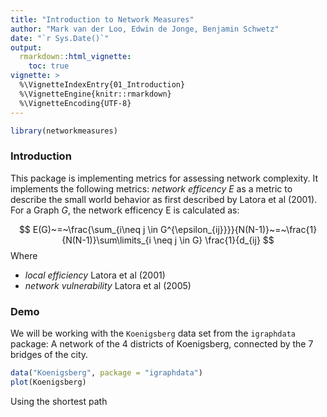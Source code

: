 ```yaml
---
title: "Introduction to Network Measures"
author: "Mark van der Loo, Edwin de Jonge, Benjamin Schwetz"
date: "`r Sys.Date()`"
output: 
  rmarkdown::html_vignette:
    toc: true
vignette: >
  %\VignetteIndexEntry{01_Introduction}
  %\VignetteEngine{knitr::rmarkdown}
  %\VignetteEncoding{UTF-8}
---
```


```r
library(networkmeasures)
```

### Introduction
This package is implementing metrics for assessing network complexity. It implements the following metrics: *network efficency E* as a metric to describe the small world behavior as first described by Latora et al (2001). For a Graph $G$, the network efficency E is calculated as:

$$ E(G)~=~\frac{\sum_{i\neq j \in G^{\epsilon_{ij}}}}{N(N-1)}~=~\frac{1}{N(N-1)}\sum\limits_{i \neq j \in G} \frac{1}{d_{ij} $$
Where 

- *local efficiency* Latora et al (2001)
- *network vulnerability* Latora et al (2005) 

### Demo
We will be working with the `Koenigsberg` data set from the `igraphdata` package: A network of the 4 districts of Koenigsberg, connected by the 7 bridges of the city.  
```r
data("Koenigsberg", package = "igraphdata")
plot(Koenigsberg)
```
Using the shortest path
